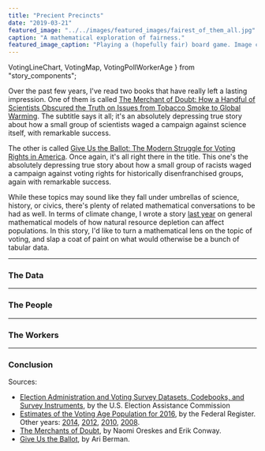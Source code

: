 ```yaml
---
title: "Precient Precincts"
date: "2019-03-21"
featured_image: "../../images/featured_images/fairest_of_them_all.jpg"
caption: "A mathematical exploration of fairness."
featured_image_caption: "Playing a (hopefully fair) board game. Image credit: Brendan Humphreys from Pexels."
---
```


  VotingLineChart,
  VotingMap,
  VotingPollWorkerAge
} from "story_components";

Over the past few years, I've read two books that have really left a lasting
impression. One of them is called [The Merchant of Doubt: How a Handful of Scientists Obscured the Truth on Issues from Tobacco Smoke to Global Warming](https://www.amazon.com/Merchants-Doubt-Handful-Scientists-Obscured/dp/1608193942).
The subtitle says it all; it's an absolutely depressing true story about how a
small group of scientists waged a campaign against science itself, with
remarkable success.

The other is called [Give Us the Ballot: The Modern Struggle for Voting Rights in America](https://www.amazon.com/Give-Us-Ballot-Struggle-America/dp/1250094720).
Once again, it's all right there in the title. This one's the absolutely
depressing true story about how a small group of racists waged a campaign against voting rights for historically disenfranchised groups, again with remarkable success.

While these topics may sound like they fall under umbrellas of science, history,
or civics, there's plenty of related mathematical conversations to be had as
well. In terms of climate change, I wrote a story [last year](https://mattlane.us/stories/warming-dots/) on general mathematical models
of how natural resource depletion can affect populations. In this story, I'd
like to turn a mathematical lens on the topic of voting, and slap a coat of
paint on what would otherwise be a bunch of tabular data.

---

### The Data

---

### The People

---

### The Workers

---

### Conclusion

<VotingMap caption="Figure 1: blah" />

<VotingLineChart caption="Figure 2: foo" />

<VotingPollWorkerAge caption="Figure 3: hi" />

Sources:

- [Election Administration and Voting Survey Datasets, Codebooks, and Survey Instruments](https://www.eac.gov/research-and-data/datasets-codebooks-and-surveys/), by the U.S. Election Assistance Commission
- [Estimates of the Voting Age Population for 2016](https://www.federalregister.gov/documents/2017/01/30/2017-01890/estimates-of-the-voting-age-population-for-2016), by the Federal Register. Other years: [2014](https://www.federalregister.gov/documents/2015/02/06/2015-02473/estimates-of-the-voting-age-population-for-2014), [2012](https://www.federalregister.gov/documents/2013/01/30/2013-02004/estimates-of-the-voting-age-population-for-2012), [2010](https://www.federalregister.gov/documents/2011/06/27/2011-15968/estimates-of-the-voting-age-population-for-2010), [2008](https://www.federalregister.gov/documents/2009/01/27/E9-1687/estimates-of-the-voting-age-population-for-2008).
- [The Merchants of Doubt](https://www.amazon.com/Merchants-Doubt-Handful-Scientists-Obscured/dp/1608193942), by Naomi Oreskes and Erik Conway.
- [Give Us the Ballot](https://www.amazon.com/Give-Us-Ballot-Struggle-America/dp/1250094720), by Ari Berman.